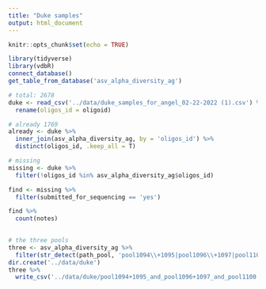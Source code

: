 ```yaml
---
title: "Duke samples"
output: html_document
---
```


```r
knitr::opts_chunk$set(echo = TRUE)
```

```r
library(tidyverse)
library(vdbR)
connect_database()
get_table_from_database('asv_alpha_diversity_ag')
```

```r
# total: 2678
duke <- read_csv('../data/duke_samples_for_angel_02-22-2022 (1).csv') %>% 
  rename(oligos_id = oligoid)

# already 1769
already <- duke %>% 
  inner_join(asv_alpha_diversity_ag, by = 'oligos_id') %>% 
  distinct(oligos_id, .keep_all = T)

# missing 
missing <- duke %>% 
  filter(!oligos_id %in% asv_alpha_diversity_ag$oligos_id)

find <- missing %>% 
  filter(submitted_for_sequencing == 'yes')

find %>% 
  count(notes)
  
```
```r
# the three pools 
three <- asv_alpha_diversity_ag %>% 
  filter(str_detect(path_pool, 'pool1094\\+1095|pool1096\\+1097|pool1100'))
dir.create('../data/duke')
three %>% 
  write_csv('../data/duke/pool1094+1095_and_pool1096+1097_and_pool1100.csv')
```

